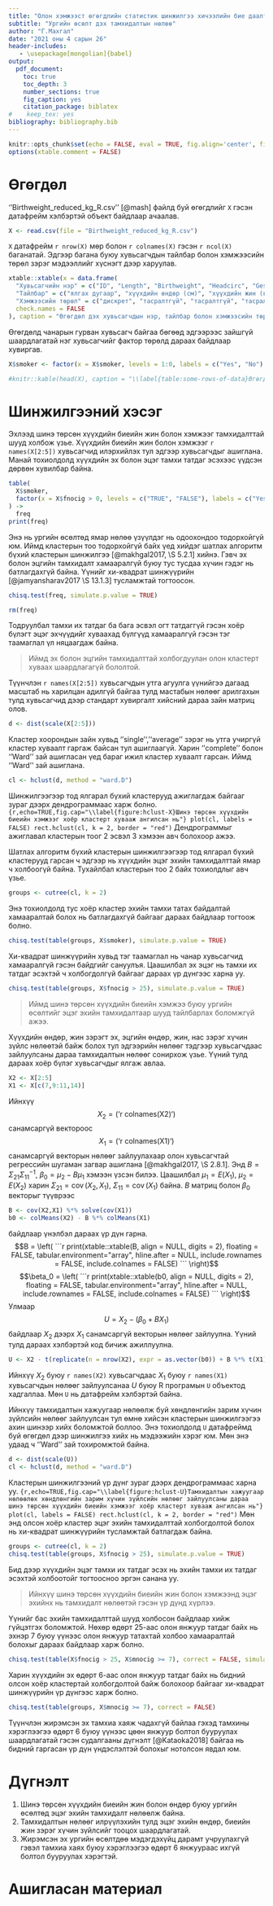 ```yaml
---
title: "Олон хэмжээст өгөгдлийн статистик шинжилгээ хичээлийн бие даалтын үлгэрчилсэн жишээ"
subtitle: "Ургийн өсөлт дэх тамхидалтын нөлөө"
author: "Г.Махгал"
date: "2021 оны 4 сарын 26"
header-includes:
   - \usepackage[mongolian]{babel}
output:
  pdf_document:
    toc: true
    toc_depth: 3
    number_sections: true
    fig_caption: yes
    citation_package: biblatex
#    keep_tex: yes
bibliography: bibliography.bib
---
```


```r
knitr::opts_chunk$set(echo = FALSE, eval = TRUE, fig.align='center', fig.height = 3, fig.env = "figure", fig.pos="!ht", fig.ext='pdf')
options(xtable.comment = FALSE)
```

\begin{abstract}
Үүгээр шинэ төрсөн хүүхдийн биеийн жин болон өндөр буюу ургийн өсөлтөд эцэг эхийнх нь тамхидалт нөлөөтэй эсэхийг шинжлэн тогтоосон судалгааны үр дүнг танилцуулна. Шинжилгээнд олон хэмжээст хэвийн тархалт сэдвээр үзсэн олон хувьсагчийн регрессийн шугаман загвар улмаар шатлах алгоритм бүхий кластерын шинжилгээ болон хи-квадрат шинжүүр зэрэг зүйлс ашиглана.
\end{abstract}

# Өгөгдөл

''Birthweight_reduced_kg_R.csv'' [@mash] файлд буй өгөгдлийг `X` гэсэн датафрейм хэлбэртэй объект байдлаар ачаалав. 
```r
X <- read.csv(file = "Birthweight_reduced_kg_R.csv")
```

`X` датафрейм `r nrow(X)` мөр болон `r colnames(X)` гэсэн `r ncol(X)` баганатай. Эдгээр багана буюу хувьсагчдын тайлбар болон хэмжээсийн төрөл зэрэг мэдээллийг хүснэгт \ref{table:metadata} дээр харуулав.

```r
xtable::xtable(x = data.frame(
  "Хувьсагчийн нэр" = c("ID", "Length", "Birthweight", "Headcirc", "Gestation", "smoker", "mage", "mnocig", "mheight", "mppwt", "fage", "fedyrs", "fnocig", "fheight", "lowbwt", "mage35"),
  "Тайлбар" = c("ялгах дугаар", "хүүхдийн өндөр (см)", "хүүхдийн жин (кг)", "толгойн тойрог (см)", "тээсэн хугацаа (долоо хоног)", "эх нь тамхи татдаг бол 1 үгүй бол 0", "эхийн нас", "эхийн нь өдөрт татах тамхины тоо", "эхийн өндөр (см)", "эхийн жирэмслэлтээс өмнөх жин (кг)", "эцгийн нас", "эцгийн боловсролд зарцуулсан жил", "эцгийн нь өдөрт татах тамхины тоо", "эцгийн өндөр (см)", "дутуу жинтэй төрсөн бол 1 үгүй бол 0", "эх нь 35-аас дээш настай бол 1 үгүй бол 0"),
  "Хэмжээсийн төрөл" = c("дискрет", "тасралтгүй", "тасралтгүй", "тасралтгүй", "дискрет", "нэрлэсэн", "дискрет", "дискрет", "тасралтгүй", "тасралтгүй", "дискрет", "дискрет", "дискрет", "тасралтгүй", "нэрлэсэн", "нэрлэсэн"),
  check.names = FALSE
), caption = "Өгөгдөл дэх хувьсагчдын нэр, тайлбар болон хэмжээсийн төрөл", label = "table:metadata", display = rep("s", times = 4), digits = 0, booktabs = TRUE)
```

Өгөгдөлд чанарын гурван хувьсагч байгаа бөгөөд эдгээрээс зайшгүй шаардлагатай нэг хувьсагчийг фактор төрөлд дараах байдлаар хувиргав.
```r
X$smoker <- factor(x = X$smoker, levels = 1:0, labels = c("Yes", "No"), ordered = FALSE)
```

```r
#knitr::kable(head(X), caption = "\\label{table:some-rows-of-data}Өгөгдлийн эхний 6 мөр", row.names = TRUE, col.names = c(""), table.envir = "table", longtable = TRUE, booktabs = TRUE, position = "center")
```

# Шинжилгээний хэсэг

Эхлээд шинэ төрсөн хүүхдийн биеийн жин болон хэмжээг тамхидалттай шууд холбож үзье. Хүүхдийн биеийн жин болон хэмжээг `r names(X[2:5])` хувьсагчид илэрхийлэх тул эдгээр хувьсагчдыг ашиглана. Манай тохиолдолд хүүхдийн эх болон эцэг тамхи татдаг эсэхээс үүдсэн дөрвөн хувилбар байна.
```r
table(
  X$smoker,
  factor(x = X$fnocig > 0, levels = c("TRUE", "FALSE"), labels = c("Yes", "No"), ordered = FALSE)
) ->
  freq
print(freq)
```
Энэ нь ургийн өсөлтөд ямар нөлөө үзүүлдэг нь одоохондоо тодорхойгүй юм. Иймд кластерын тоо тодорхойгүй байх үед хийдэг шатлах алгоритм бүхий кластерын шинжилгээ [@makhgal2017, \S 5.2.1] хийнэ. Гэвч эх болон эцгийн тамхидалт хамааралгүй буюу тус тусдаа хүчин гэдэг нь батлагдахгүй байна. Үүнийг хи-квадрат шинжүүрийн [@jamyansharav2017 \S 13.1.3] тусламжтай тогтоосон.
```r
chisq.test(freq, simulate.p.value = TRUE)
```
```r
rm(freq)
```
Тодруулбал тамхи их татдаг ба бага эсвэл огт татдаггүй гэсэн хоёр бүлэгт эцэг эхчүүдийг хуваахад бүлгүүд хамааралгүй гэсэн тэг таамаглал үл няцаагдаж байна.

> Иймд эх болон эцгийн тамхидалттай холбогдуулан олон кластерт хуваах шаардлагагүй бололтой.

Түүнчлэн `r names(X[2:5])` хувьсагчдын утга агуулга үүнийгээ дагаад масштаб нь харилцан адилгүй байгаа тулд мастабын нөлөөг арилгахын тулд хувьсагчид дээр стандарт хувиргалт хийсний дараа зайн матриц олов.
```r
d <- dist(scale(X[2:5]))
```
Кластер хоорондын зайн хувьд ''single'', ''average'' зэрэг нь утга учиргүй кластер хуваалт гаргаж байсан тул ашиглаагүй. Харин ''complete'' болон ''Ward'' зай ашигласан үед бараг ижил кластер хуваалт гарсан. Иймд ''Ward'' зай ашиглана.
```r
cl <- hclust(d, method = "ward.D")
```
Шинжилгээгээр тод ялгарал бүхий кластерууд ажиглагдаж байгааг зураг \ref{figure:hclust-X} дээрх дендрограммаас харж болно.
```{r,echo=TRUE,fig.cap="\\label{figure:hclust-X}Шинэ төрсөн хүүхдийн биеийн хэмжээг хоёр кластерт хувааж ангилсан нь"}
plot(cl, labels = FALSE)
rect.hclust(cl, k = 2, border = "red")
```
Дендрограммыг ажиглавал кластерын тоог 2 эсвэл 3 хэмээн авч болохоор ажээ.

Шатлах алгоритм бүхий кластерын шинжилгээгээр тод ялгарал бүхий кластерууд гарсан ч эдгээр нь хүүхдийн эцэг эхийн тамхидалттай ямар ч холбоогүй байна. Тухайлбал кластерын тоо 2 байх тохиолдлыг авч үзье.
```r
groups <- cutree(cl, k = 2)
```
Энэ тохиолдолд тус хоёр кластер эхийн тамхи татах байдалтай хамааралтай болох нь батлагдахгүй байгааг дараах байдлаар тогтоож болно.
```r
chisq.test(table(groups, X$smoker), simulate.p.value = TRUE)
```
Хи-квадрат шинжүүрийн хувьд тэг таамаглал нь чанар хувьсагчид хамааралгүй гэсэн байдгийг сануулъя. Цаашилбал эх эцэг нь тамхи их татдаг эсэхтэй ч холбогдолгүй байгааг дараах үр дүнгээс харна уу.
```r
chisq.test(table(groups, X$fnocig > 25), simulate.p.value = TRUE)
```

> Иймд шинэ төрсөн хүүхдийн биеийн хэмжээ буюу ургийн өсөлтийг эцэг эхийн тамхидалтаар шууд тайлбарлах боломжгүй ажээ.

Хүүхдийн өндөр, жин зэрэгт эх, эцгийн өндөр, жин, нас зэрэг хүчин зүйлс нөлөөтэй байж болох тул эдгээрийн нөлөөг тэдгээр хувьсагчдаас зайлуулсаны дараа тамхидалтын нөлөөг сонирхож үзье. Үүний тулд дараах хоёр бүлэг хувьсагчдыг ялгаж авлаа.
```r
X2 <- X[2:5]
X1 <- X[c(7,9:11,14)]
```
Ийнхүү $$X_2=(\text{`r colnames(X2)`})$$ санамсаргүй вектороос $$X_1=(\text{`r colnames(X1)`})$$ санамсаргүй векторын нөлөөг зайлуулахаар
\begin{align*}
 X_2 & = E(X_2|X_1)+U \\
 & = \mu_2+\Sigma_{21}\Sigma_{11}^{-1}(X_1-\mu_1)+U \\
 & = \beta_0+BX_1+U
\end{align*}
олон хувьсагчтай регрессийн шугаман загвар ашиглана [@makhgal2017, \S 2.8.1]. Энд $B=\Sigma_{21}\Sigma_{11}^{-1}$, $\beta_0=\mu_2-B\mu_1$ хэмээн үзсэн билээ. Цаашилбал $\mu_1=E(X_1)$, $\mu_2=E(X_2)$ харин $\Sigma_{21}=\operatorname{cov}(X_2,X_1)$, $\Sigma_{11}=\operatorname{cov}(X_1)$ байна. $B$ матриц болон $\beta_0$ векторыг түүврээс
```r
B <- cov(X2,X1) %*% solve(cov(X1))
b0 <- colMeans(X2) - B %*% colMeans(X1)
```
байдлаар үнэлбэл дараах үр дүн гарна.
$$B = \left(
```r
print(xtable::xtable(B, align = NULL, digits = 2), floating = FALSE, tabular.environment="array", hline.after = NULL, include.rownames = FALSE, include.colnames = FALSE)
```
\right)$$
$$\beta_0 = \left(
```r
print(xtable::xtable(b0, align = NULL, digits = 2), floating = FALSE, tabular.environment="array", hline.after = NULL, include.rownames = FALSE, include.colnames = FALSE)
```
\right)$$
Улмаар $$U=X_2-(\beta_0+BX_1)$$ байдлаар $X_2$ дээрх $X_1$ санамсаргүй векторын нөлөөг зайлуулна. Үүний тулд дараах хэлбэртэй код бичиж ажиллуулна.
```r
U <- X2 - t(replicate(n = nrow(X2), expr = as.vector(b0)) + B %*% t(X1))
```
Ийнхүү $X_2$ буюу `r names(X2)` хувьсагчдаас $X_1$ буюу `r names(X1)` хувьсагчдын нөлөөг зайлуулсанаа $U$ буюу R програмын `U` объектод хадгаллаа. Мөн `U` нь датафрейм хэлбэртэй байна.

Ийнхүү тамхидалтын хажуугаар нөлөөлж буй хөндлөнгийн зарим хүчин зүйлсийн нөлөөг зайлуулсан тул өмнө хийсэн кластерын шинжилгээгээ ахин шинээр хийх боломжтой боллоо. Энэ тохиолдолд `U` датафреймд буй өгөгдөл дээр шинжилгээ хийх нь мэдээжийн хэрэг юм. Мөн энэ удаад ч ''Ward'' зай тохиромжтой байна.
```r
d <- dist(scale(U))
cl <- hclust(d, method = "ward.D")
```
Кластерын шинжилгээний үр дүнг зураг \ref{figure:hclust-U} дээрх дендрограммаас харна уу.
```{r,echo=TRUE,fig.cap="\\label{figure:hclust-U}Тамхидалтын хажуугаар нөлөөлөх хөндлөнгийн зарим хүчин зүйлсийн нөлөөг зайлуулсаны дараа шинэ төрсөн хүүхдийн биеийн хэмжээг хоёр кластерт хувааж ангилсан нь"}
plot(cl, labels = FALSE)
rect.hclust(cl, k = 2, border = "red")
```
Мөн энд олсон хоёр кластер эцэг эхийн тамхидалттай холбогдолтой болох нь хи-квадрат шинжүүрийн тусламжтай батлагдаж байна.
```r
groups <- cutree(cl, k = 2)
chisq.test(table(groups, X$fnocig > 25), simulate.p.value = TRUE)
```
Бид дээр хүүхдийн эцэг тамхи их татдаг эсэх нь эхийн тамхи их татдаг эсэхтэй холбоотойг тогтоосноо эргэн санана уу.

> Ийнхүү шинэ төрсөн хүүхдийн биеийн жин болон хэмжээнд эцэг эхийнх нь тамхидалт нөлөөтэй гэсэн үр дүнд хүрлээ.

Үүнийг бас эхийн тамхидалттай шууд холбосон байдлаар хийж гүйцэтгэх боломжтой. Нөхөр өдөрт 25-аас олон янжуур татдаг байх нь эхнэр 7 буюу үүнээс олон янжуур татахтай холбоо хамааралтай болохыг дараах байдлаар харж болно.
```r
chisq.test(table(X$fnocig > 25, X$mnocig >= 7), correct = FALSE, simulate.p.value = TRUE)
```
Харин хүүхдийн эх өдөрт 6-аас олон янжуур татдаг байх нь бидний олсон хоёр кластертай холбогдолтой байж болохоор байгааг хи-квадрат шинжүүрийн үр дүнгээс харж болно.
```r
chisq.test(table(groups, X$mnocig >= 7), correct = FALSE)
```
Түүнчлэн жирэмсэн эх тамхиа хаяж чадахгүй байлаа гэхэд тамхины хэрэглээгээ өдөрт 6 буюу үүнээс цөөн янжуур болтол бууруулах шаардлагатай гэсэн судалгааны дүгнэлт [@Kataoka2018] байгаа нь бидний гаргасан үр дүн үндэслэлтэй болохыг нотолсон явдал юм.

# Дүгнэлт

1. Шинэ төрсөн хүүхдийн биеийн жин болон өндөр буюу ургийн өсөлтөд эцэг эхийн тамхидалт нөлөөлж байна.
2. Тамхидалтын нөлөөг илрүүлэхийн тулд эцэг эхийн өндөр, биеийн жин зэрэг хүчин зүйлсийг тооцох шаардлагатай.
3. Жирэмсэн эх ургийн өсөлтдөө мэдэгдэхүйц дарамт учруулахгүй гэвэл тамхиа хаях буюу хэрэглээгээ өдөрт 6 янжуураас ихгүй болтол бууруулах хэрэгтэй.

# Ашигласан материал